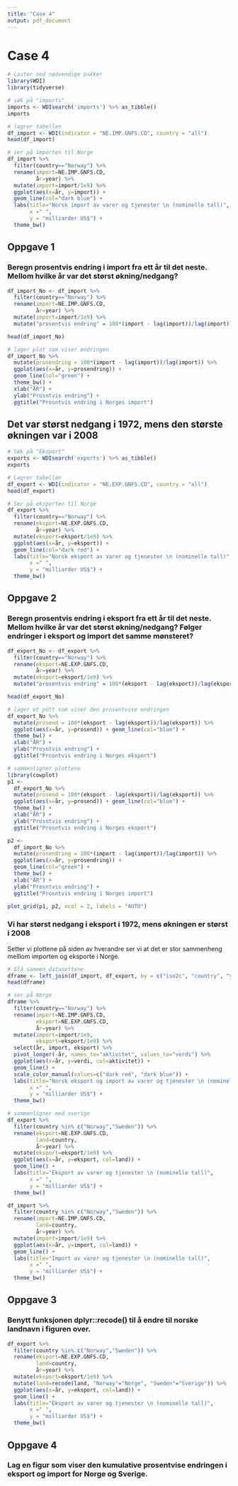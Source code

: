 ```yaml
---
title: "Case 4"
output: pdf_document
---
```

# Case 4

```r
# Laster ned nødvendige pakker 
library(WDI)
library(tidyverse)

# søk på "imports"
imports <- WDIsearch('imports') %>% as_tibble()
imports

# lagrer tabellen
df_import <- WDI(indicator = "NE.IMP.GNFS.CD", country = "all")
head(df_import)
```
```r
# ser på importen til Norge
df_import %>%
  filter(country=="Norway") %>% 
  rename(import=NE.IMP.GNFS.CD,
         år=year) %>%
  mutate(import=import/1e9) %>% 
  ggplot(aes(x=år, y=import)) +
  geom_line(col="dark blue") +
  labs(title="Norsk import av varer og tjenester \n (nominelle tall)",
       x =" ",
       y = "milliarder US$") +
  theme_bw()
```
\newpage

## Oppgave 1
### Beregn prosentvis endring i import fra ett år til det neste. Mellom hvilke år var det størst økning/nedgang?

```r
df_import_No <- df_import %>% 
  filter(country=="Norway") %>% 
  rename(import=NE.IMP.GNFS.CD,
         år=year) %>%
  mutate(import=import/1e9) %>% 
  mutate("prosentvis endring" = 100*(import - lag(import))/lag(import))

head(df_import_No)
```

```r
# lager plot som viser endringen
df_import_No %>%
  mutate(prosendring = 100*(import - lag(import))/lag(import)) %>% 
  ggplot(aes(x=år, y=prosendring)) +
  geom_line(col="green") +
  theme_bw() +
  xlab("ÅR") +
  ylab("Prosntvis endring") +
  ggtitle("Prosntvis endring i Norges import")

```
## Det var størst nedgang i 1972, mens den største økningen var i 2008

\newpage
```r
# Søk på "Eksport"
exports <- WDIsearch('exports') %>% as_tibble()
exports

# Lagrer tabellen
df_export <- WDI(indicator = "NE.EXP.GNFS.CD", country = "all")
head(df_export)

# Ser på eksporten til Norge
df_export %>%
  filter(country=="Norway") %>% 
  rename(eksport=NE.EXP.GNFS.CD,
         år=year) %>%
  mutate(eksport=eksport/1e9) %>% 
  ggplot(aes(x=år, y=eksport)) +
  geom_line(col="dark red") +
  labs(title="Norsk eksport av varer og tjenester \n (nominelle tall)",
       x =" ",
       y = "milliarder US$") +
  theme_bw()
```

\newpage

## Oppgave 2
### Beregn prosentvis endring i eksport fra ett år til det neste. Mellom hvilke år var det størst økning/nedgang? Følger endringer i eksport og import det samme mønsteret?

```r
df_export_No <- df_export %>%
  filter(country=="Norway") %>% 
  rename(eksport=NE.EXP.GNFS.CD,
         år=year) %>%
  mutate(eksport=eksport/1e9) %>%
  mutate("prosentvis endring" = 100*(eksport - lag(eksport))/lag(eksport))

head(df_export_No)
```

```r
# lager et pott som viser den prosentvise endringen 
df_export_No %>%
  mutate(prosend = 100*(eksport - lag(eksport))/lag(eksport)) %>%
  ggplot(aes(x=år, y=prosend)) + geom_line(col="blue") +
  theme_bw() +
  xlab("ÅR") +
  ylab("Prosntvis endring") +
  ggtitle("Prosntvis endring i Norges eksport")
```
```r
# sammenligner plottene
library(cowplot)
p1 <-
  df_export_No %>% 
  mutate(prosend = 100*(eksport - lag(eksport))/lag(eksport)) %>%
  ggplot(aes(x=år, y=prosend)) + geom_line(col="blue") +
  theme_bw() +
  xlab("ÅR") +
  ylab("Prosntvis endring") +
  ggtitle("Prosntvis endring i Norges eksport")

p2 <- 
  df_import_No %>%
  mutate(prosendring = 100*(import - lag(import))/lag(import)) %>% 
  ggplot(aes(x=år, y=prosendring)) +
  geom_line(col="green") +
  theme_bw() +
  xlab("ÅR") +
  ylab("Prosntvis endring") +
  ggtitle("Prosntvis endring i Norges import")

plot_grid(p1, p2, ncol = 2, labels = "AUTO")
```
### Vi har størst nedgang i eksport i 1972, mens økningen er størst i 2008
Setter vi plottene på siden av hverandre ser vi at det er stor sammenheng melllom 
importen og eksporte i Norge.

\newpage
```r
# Slå sammen datasettene
dframe <- left_join(df_import, df_export, by = c("iso2c", "country", "year"))
head(dframe)

# ser på Norge
dframe %>%
  filter(country=="Norway") %>% 
  rename(import=NE.IMP.GNFS.CD,
         eksport=NE.EXP.GNFS.CD,
         år=year) %>%
  mutate(import=import/1e9,
         eksport=eksport/1e9) %>% 
  select(år, import, eksport) %>% 
  pivot_longer(-år, names_to="aktivitet", values_to="verdi") %>% 
  ggplot(aes(x=år, y=verdi, col=aktivitet)) +
  geom_line() +
  scale_color_manual(values=c("dark red", "dark blue")) +
  labs(title="Norsk eksport og import av varer og tjenester \n (nominelle tall)",
       x =" ",
       y = "milliarder US$") +
  theme_bw()

# sammenligner med sverige 
df_export %>%
  filter(country %in% c("Norway","Sweden")) %>% 
  rename(eksport=NE.EXP.GNFS.CD,
         land=country,
         år=year) %>%
  mutate(eksport=eksport/1e9) %>% 
  ggplot(aes(x=år, y=eksport, col=land)) +
  geom_line() +
  labs(title="Eksport av varer og tjenester \n (nominelle tall)",
       x =" ",
       y = "milliarder US$") +
  theme_bw()

df_import %>%
  filter(country %in% c("Norway","Sweden")) %>% 
  rename(import=NE.IMP.GNFS.CD,
         land=country,
         år=year) %>%
  mutate(import=import/1e9) %>% 
  ggplot(aes(x=år, y=import, col=land)) +
  geom_line() +
  labs(title="Import av varer og tjenester \n (nominelle tall)",
       x =" ",
       y = "milliarder US$") +
  theme_bw()

```

\newpage

## Oppgave 3
### Benytt funksjonen dplyr::recode() til å endre til norske landnavn i figuren over.
```r
df_export %>%
  filter(country %in% c("Norway","Sweden")) %>% 
  rename(eksport=NE.EXP.GNFS.CD,
         land=country,
         år=year) %>%
  mutate(eksport=eksport/1e9) %>% 
  mutate(land=recode(land, "Norway"="Norge", "Sweden"="Sverige")) %>% 
  ggplot(aes(x=år, y=eksport, col=land)) +
  geom_line() +
  labs(title="Eksport av varer og tjenester \n (nominelle tall)",
       x =" ",
       y = "milliarder US$") +
  theme_bw() 
```
\newpage

## Oppgave 4
### Lag en figur som viser den kumulative prosentvise endringen i eksport og import for Norge og Sverige.


